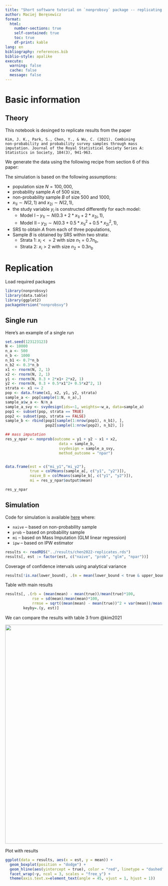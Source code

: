 ```yaml
---
title: "Short software tutorial on `nonprobsvy` package -- replicating results from the Chen et al. (2022)"
author: Maciej Beręsewicz
format: 
  html:
    number-sections: true
    self-contained: true
    toc: true
    df-print: kable
lang: en
bibliography: references.bib
biblio-style: apalike
execute: 
  warning: false
  cache: false
  message: false
---
```



# Basic information

## Theory

This notebook is desinged to replicate results from the paper

```
Kim, J. K., Park, S., Chen, Y., & Wu, C. (2021). Combining
non-probability and probability survey samples through mass
imputation. Journal of the Royal Statistical Society Series A:
Statistics in Society, 184(3), 941-963.
```

We generate the data using the following recipe from section 6 of this paper:

The simulation is based on the following assumptions:

-   population size $N=100,000$,
-   probability sample $A$ of $500$ size,
-   non-probability sample $B$ of size $500$ and $1000$,
-   $x_{1i} \sim N(2,1)$ and $x_{2i} \sim N(2,1)$,
-   the study variable $y_{i}$ is constructed differently for each
    model:
    -   Model I -- $y_{1i} \sim N(0.3 + 2*x_{1i}+ 2*x_{2i},1)$,
    -   Model II -- $y_{2i} \sim N(0.3 + 0.5*x_{1i}^2+ 0.5*x_{2i}^2,1)$,
-   SRS to obtain $A$ from each of three populations,
-   Sample $B$ is obtained by SRS within two strata:
    -   Strata 1: $x_i <= 2$ with size $n_1=0.7n_b$,
    -   Strata 2: $x_i > 2$ with size $n_2 = 0.3n_b$

# Replication

Load required packages

```r
library(nonprobsvy)
library(data.table)
library(ggplot2)
packageVersion("nonprobsvy")
```


## Single run

Here's an example of a single run 

```r
set.seed(123123123)
N <- 10000
n_a <- 500
n_b <- 1000
n_b1 <- 0.7*n_b
n_b2 <- 0.3*n_b
x1 <- rnorm(N, 2, 1)
x2 <- rnorm(N, 2, 1)
y1 <- rnorm(N, 0.3 + 2*x1+ 2*x2, 1)
y2 <- rnorm(N, 0.3 + 0.5*x1^2+ 0.5*x2^2, 1)
strata <- x1 <= 2
pop <- data.frame(x1, x2, y1, y2, strata)
sample_a <- pop[sample(1:N, n_a),]
sample_a$w_a <- N/n_a
sample_a_svy <- svydesign(ids=~1, weights=~w_a, data=sample_a)
pop1 <- subset(pop, strata == TRUE)
pop2 <- subset(pop, strata == FALSE)
sample_b <- rbind(pop1[sample(1:nrow(pop1), n_b1), ],
                  pop2[sample(1:nrow(pop2), n_b2), ])

## mass imputation
res_y_npar <- nonprob(outcome = y1 + y2 ~ x1 + x2, 
                        data = sample_b, 
                        svydesign = sample_a_svy, 
                        method_outcome = "npar")


data.frame(est = c("mi_y1","mi_y2"),
           true = colMeans(sample_a[, c("y1", "y2")]),
           naive_B = colMeans(sample_b[, c("y1", "y2")]),
           mi = res_y_npar$output$mean)
```

```r
res_y_npar
```

## Simulation

Code for simulation is available [here](../codes/2021-kim-et-al-jrssa.R) where:

+ `naive` -- based on non-probability sample 
+ `prob` -- based on probability sample
+ `mi` -- based on Mass Imputation (GLM linear regression)
+ `ipw` -- based on IPW estimator

```r
results <- readRDS("../results/chen2022-replicates.rds")
results[, est := factor(est, c("naive", "prob", "glm", "npar"))]
```

Coverage of confidence intervals using analytical variance

```r
results[!is.na(lower_bound), .(m = mean(lower_bound < true & upper_bound > true)), keyby=.(y, est)][est == "npar"]
```

Table with main results

```r
results[, .(rb = (mean(mean) - mean(true))/mean(true)*100, 
            rse = sd(mean)/mean(mean)*100,
            rrmse = sqrt((mean(mean) - mean(true))^2 + var(mean))/mean(mean)*100), 
        keyby=.(y, est)]
```

We can compare the results with table 3 from @kim2021

![](../figs/jssam-np-paper-tab2.png){fig-align="center" width="700"}

Plot with results

```r
ggplot(data = results, aes(x = est, y = mean)) + 
  geom_boxplot(position = "dodge") +
  geom_hline(aes(yintercept = true), color = "red", linetype = "dashed") +
  facet_wrap(~y, ncol = 3, scales = "free_y") +
  theme(axis.text.x=element_text(angle = 45, vjust = 1, hjust = 1))
```

